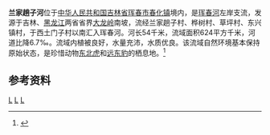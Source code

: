'''兰家趟子河'''位于[[中华人民共和国|中华人民共和国]][[吉林省|吉林省]][[珲春市|珲春市]][[春化镇|春化镇]]境内，是[[珲春河|珲春河]]左岸支流，发源于吉林、[[黑龙江省|黑龙江]]两省省界[[大龙岭|大龙岭]]南坡，流经兰家趟子村、桦树村、草坪村、东兴镇村，于西土门子村以南汇入珲春河。河长54千米，流域面积624平方千米，河道比降6.7‰。流域内植被良好，水量充沛，水质优良。该流域自然环境基本保持原始状态，是珍惜动物[[东北虎|东北虎]]和[[远东豹|远东豹]]的栖息地。<ref name="中国河湖大典">{{cite book zh |author=《[[中国河湖大典|中国河湖大典]]》编纂委员会 |title=《中国河湖大典·黑龙江、辽河卷》 |format=M |edition=1 |location=北京 |publisher=中国水利水电出版社 |date=2014年4月 |pages=304页 |id= ISBN 978-7-5170-1950-3}}</ref>

==参考资料==
{{reflist}}


[[Category:图们江|L]]
[[Category:吉林河流|L]]
[[Category:珲春市|L]]